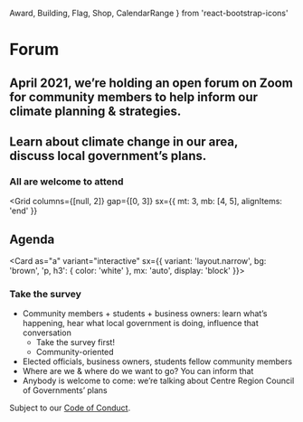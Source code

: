   Award,
  Building,
  Flag,
  Shop,
  CalendarRange
} from 'react-bootstrap-icons'


# Forum

## April 2021, we’re holding an open forum on Zoom for community members to help inform our climate planning & strategies.

<Signup />

## <Text color="green">Learn</Text> about climate change in our area, <Text color="brown">discuss</Text>&nbsp;local government’s plans.

### All are welcome to attend

<Grid
  columns={[null, 2]}
  gap={[0, 3]}
  sx={{ mt: 3, mb: [4, 5], alignItems: 'end' }}
>
  <CompactFeature
    icon={Flag}
    color="green"
    name="Community members"
    desc="Residents & people who work here"
  />
  <CompactFeature
    icon={Award}
    color="yellow"
    name="Local government"
    desc="Elected officials"
  />
  <CompactFeature
    icon={Building}
    color="blue"
    name="Students"
    desc="Penn State & SCASD"
  />
  <CompactFeature icon={Shop} color="pink" name="Business owners" />
</Grid>

## Agenda <CalendarRange />

<Timeline mt={2}>
  <TimelineStep
    name="Welcome, introduction of key climate impacts in the area"
    duration="30 mins"
    color="indigo"
  />
  <TimelineStep
    name="Randomly-assigned breakout rooms discuss"
    duration="1 hour"
    color="azure"
  />
  <TimelineStep
    name="Sharing out from breakout rooms, conclusion"
    duration="30 mins"
    color="green"
  />
</Timeline>

<Link href="/" passHref>

<Card as="a" variant="interactive" sx={{ variant: 'layout.narrow', bg: 'brown', 'p, h3': { color: 'white' }, mx: 'auto', display: 'block' }}>

### Take the survey

</Card>

</Link>

- Community members + students + business owners: learn what’s happening, hear what local government is doing, influence that conversation
  - Take the survey first!
  - Community-oriented
- Elected officials, business owners, students fellow community members
- Where are we & where do we want to go? You can inform that
- Anybody is welcome to come: we’re talking about Centre Region Council of Governments’ plans

Subject to our [Code of Conduct](/conduct).
